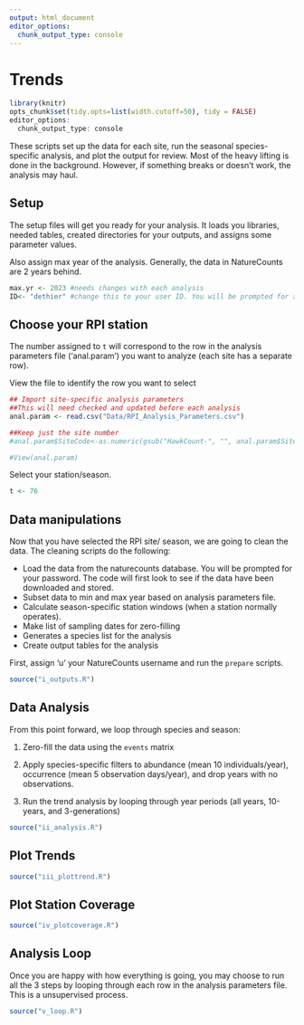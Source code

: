 ```yaml
---
output: html_document
editor_options: 
  chunk_output_type: console
---
```

# Trends

```r

library(knitr)
opts_chunk$set(tidy.opts=list(width.cutoff=50), tidy = FALSE)
editor_options: 
  chunk_output_type: console
```

These scripts set up the data for each site, run the seasonal species-specific analysis, and plot the output for review. Most of the heavy lifting is done in the background. However, if something breaks or doesn't work, the analysis may haul. 

## Setup

The setup files will get you ready for your analysis. It loads you libraries, needed tables, created directories for your outputs, and assigns some parameter values. 

Also assign max year of the analysis. Generally, the data in NatureCounts are 2 years behind. 

```r

max.yr <- 2023 #needs changes with each analysis
ID<- "dethier" #change this to your user ID. You will be prompted for a password. 

```

## Choose your RPI station 

The number assigned to `t` will correspond to the row in the analysis parameters file ('anal.param') you want to analyze (each site has a separate row).

View the file to identify the row you want to select
```r

## Import site-specific analysis parameters 
##This will need checked and updated before each analysis
anal.param <- read.csv("Data/RPI_Analysis_Parameters.csv") 

##Keep just the site number
#anal.param$SiteCode<-as.numeric(gsub("HawkCount-", "", anal.param$SiteCode))

#View(anal.param)

```

Select your station/season. 
```r

t <- 76

```

## Data manipulations 

Now that you have selected the RPI site/ season, we are going to clean the data. The cleaning scripts do the following: 

  - Load the data from the naturecounts database. You will be prompted for your password. The code will first look to see if the data have been downloaded and stored. 
  - Subset data to min and max year based on analysis parameters file.
  - Calculate season-specific station windows (when a station normally operates).
  - Make list of sampling dates for zero-filling 
  - Generates a species list for the analysis
  - Create output tables for the analysis
  
First, assign 'u' your NatureCounts username and run the `prepare` scripts.

```r

source("i_outputs.R")

```

## Data Analysis

From this point forward, we loop through species and season:

1) Zero-fill the data using the `events` matrix 

2) Apply species-specific filters to abundance (mean 10 individuals/year), occurrence (mean 5 observation days/year), and drop years with no observations.

3) Run the trend analysis by looping through year periods (all years, 10-years, and 3-generations)


```r

source("ii_analysis.R")

```

## Plot Trends 

```r

source("iii_plottrend.R")

```

## Plot Station Coverage

```r

source("iv_plotcoverage.R")

```

## Analysis Loop

Once you are happy with how everything is going, you may choose to run all the 3 steps by looping through each row in the analysis parameters file. This is a unsupervised process.

```r

source("v_loop.R")

```
